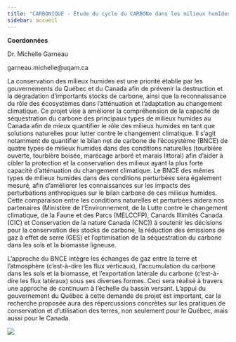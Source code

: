 ```yaml
---
title: "CARBONIQUE - Étude du cycle du CARBONe dans les milieux humIdes du QUÉbec"
sidebar: accueil
---
```


::: {.column-margin}
**Coordonnées**

Dr. Michelle Garneau

garneau.michelle@uqam.ca

:::

La conservation des milieux humides est une priorité établie par les gouvernements du Québec et du Canada afin de prévenir la destruction et la dégradation d'importants stocks de carbone, ainsi que la reconnaissance du rôle des écosystèmes dans l'atténuation et l'adaptation au changement climatique. Ce projet vise à améliorer la compréhension de la capacité de séquestration du carbone des principaux types de milieux humides au Canada afin de mieux quantifier le rôle des milieux humides en tant que solutions naturelles pour lutter contre le changement climatique. Il s'agit notamment de quantifier le bilan net de carbone de l'écosystème (BNCE) de quatre types de milieux humides dans des conditions naturelles (tourbière ouverte, tourbière boisée, marécage arboré et marais littoral) afin d'aider à cibler la protection et la conservation des milieux ayant la plus forte capacité d'atténuation du changement climatique. Le BNCE des mêmes types de milieux humides dans des conditions perturbées sera également mesuré, afin d'améliorer les connaissances sur les impacts des perturbations anthropiques sur le bilan carbone de ces milieux humides. Cette comparaison entre les conditions naturelles et perturbées aidera nos partenaires (Ministère de l'Environnement, de la Lutte contre le changement climatique, de la Faune et des Parcs (MELCCFP), Canards Illimités Canada (CIC) et Conservation de la nature Canada (CNC)) à soutenir les décisions pour la conservation des stocks de carbone, la réduction des émissions de gaz à effet de serre (GES) et l'optimisation de la séquestration du carbone dans les sols et la biomasse ligneuse.  

L'approche du BNCE intègre les échanges de gaz entre la terre et l'atmosphère (c'est-à-dire les flux verticaux), l'accumulation du carbone dans les sols et la biomasse, et l'exportation latérale du carbone (c'est-à-dire les flux latéraux) sous ses diverses formes. Ceci sera réalisé à travers une approche de continuum à l'échelle du bassin versant. L'appui du gouvernement du Québec à cette demande de projet est important, car la recherche proposée aura des répercussions concrètes sur les pratiques de conservation et d'utilisation des terres, non seulement pour le Québec, mais aussi pour le Canada.

![](./images/NECB.png){fig-align="center"}

<!--<form action="http://formspree.io/you@email.com">
<input type="email" name="_replyto">\
<textarea   name="body"></textarea>\
<input type="submit" value="Send">
</form>
-->
